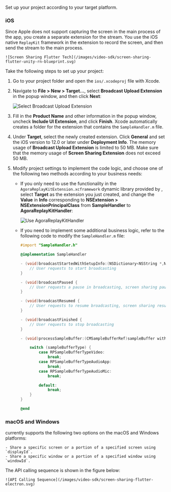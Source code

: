 <PlatformWrapper platform = "flutter">

Set up your project according to your target platform.

### iOS 

Since Apple does not support capturing the screen in the main process of the app, you create a separate extension for the <Vg k="SCR_SHR" /> stream. You use the iOS native `ReplayKit` framework in the extension to record the screen, and then send the <Vg k="SCR_SHR" /> stream to the main process.

    ![Screen Sharing Flutter Tech](/images/video-sdk/screen-sharing-flutter-unity-rn-blueprint.svg)

Take the following steps to set up your <Vg k="SCR_SHR" /> project:

1. Go to your project folder and open the `ios/.xcodeproj` file with Xcode.
1. Navigate to **File > New > Target...**, select **Broadcast Upload Extension** in the popup window, and then click **Next**:

    ![Select Broadcast Upload Extension](/images/video-sdk/screen-sharing-ios-select-broadcast-upload-extension.png)

1. Fill in the **Product Name** and other information in the popup window, uncheck **Include UI Extension**, and click **Finish**. Xcode automatically creates a folder for the extension that contains the `SampleHandler.m` file.
1. Under **Target**, select the newly created extension. Click **General** and set the iOS version to 12.0 or later under **Deployment Info**.
The memory usage of **Broadcast Upload Extension** is limited to 50 MB. Make sure that the memory usage of **Screen Sharing Extension** does not exceed 50 MB.

1. Modify project settings to implement the <Vg k="SCR_SHR" /> code logic, and choose one of the following two methods according to your business needs:

    - If you only need to use the functionality in the `AgoraReplayKitExtension.xcframework` dynamic library provided by <Vg k="COMPANY" />, select **Target** as the extension you just created, and change the **Value** in **Info** corresponding to **NSExtension > NSExtensionPrincipalClass** from **SampleHandler** to **AgoraReplayKitHandler**:

        ![Use AgoraReplayKitHandler](/images/video-sdk/screen-sharing-ios-use-agorareplaykithandler.png)

    - If you need to implement some additional business logic, refer to the following code to modify the `SampleHandler.m` file:

        ``` objective-c
        #import "SampleHandler.h"

        @implementation SampleHandler

        - (void)broadcastStartedWithSetupInfo:(NSDictionary<NSString *,NSObject *> *)setupInfo {
            // User requests to start broadcasting
        }

        - (void)broadcastPaused {
            // User requests a pause in broadcasting, screen sharing pauses
        }

        - (void)broadcastResumed {
            // User requests to resume broadcasting, screen sharing resumes
        }

        - (void)broadcastFinished {
            // User requests to stop broadcasting
        }

        - (void)processSampleBuffer:(CMSampleBufferRef)sampleBuffer withType:(RPSampleBufferType)sampleBufferType {

            switch (sampleBufferType) {
                case RPSampleBufferTypeVideo:
                    break;
                case RPSampleBufferTypeAudioApp:
                    break;
                case RPSampleBufferTypeAudioMic:
                    break;

                default:
                    break;
            }
        }

        @end
        ```

### macOS and Windows

<Vg k="COMPANY" /> currently supports the following two <Vg k="SCR_SHR" /> options on the macOS and Windows platforms:

    - Share a specific screen or a portion of a specified screen using `displayId`.
    - Share a specific window or a portion of a specified window using `windowId`.

The API calling sequence is shown in the figure below:

    ![API Calling Sequence](/images/video-sdk/screen-sharing-flutter-electron.svg)

</PlatformWrapper>